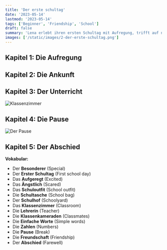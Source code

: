 ```yaml
---
title: 'Der erste schultag'
date: '2023-05-14'
lastmod: '2023-05-14'
tags: ['Beginner', 'Friendship', 'School']
draft: false
summary: 'Lena erlebt ihren ersten Schultag mit Aufregung, trifft auf neue Freunde und freut sich auf mehr.'
images: ['/static/images/2-der-erste-schultag.png']
---
```


## Kapitel 1: Die Aufregung


<TextToSpeechPlayer text="Heute war ein **besonderer** Tag für kleine Lena. Es war ihr **erster Schultag**. Sie war **aufgeregt**, aber auch ein bisschen **ängstlich**. Ihre Mutter half ihr dabei, ihr neues **Schuloutfit** anzuziehen und ihre glänzende, neue **Schultasche** zu packen." />

## Kapitel 2: Die Ankunft

<TextToSpeechPlayer text="Als sie in der Schule ankamen, war der **Schulhof** bereits voller Kinder. Lenas Herz schlug schneller. Sie konnte viele lachende Gesichter und quietschende Stimmen sehen und hören." />

## Kapitel 3: Der Unterricht

![Klassenzimmer](/static/images/2-der-erste-schultag-1.png)

<TextToSpeechPlayer text="Im **Klassenzimmer** traf Lena auf ihre **Lehrerin**, Frau Schmidt, und ihre neuen **Klassenkameraden**. Sie lernten **einfache Worte** und **Zahlen**. Lena mochte die freundliche Atmosphäre im Klassenzimmer." />

## Kapitel 4: Die Pause

![Der Pause](/static/images/2-der-erste-schultag-2.png)

<TextToSpeechPlayer text="In der **Pause** spielten die Kinder im Schulhof. Lena schloss schnell **Freundschaft** mit zwei Mädchen namens Emma und Sophie. Sie lachten, spielten und hatten Spaß." />

## Kapitel 5: Der Abschied

<TextToSpeechPlayer text="Am Ende des Tages verabschiedete Lena sich von ihren neuen Freunden und Lehrern. Sie konnte es kaum erwarten, am nächsten Tag wieder zur Schule zu gehen." />

**Vokabular:**

- Der **Besonderer** (Special)
- Der **Erster Schultag** (First school day)
- Das **Aufgeregt** (Excited)
- Das **Ängstlich** (Scared)
- Das **Schuloutfit** (School outfit)
- Die **Schultasche** (School bag)
- Der **Schulhof** (Schoolyard)
- Das **Klassenzimmer** (Classroom)
- Die **Lehrerin** (Teacher)
- Die **Klassenkameraden** (Classmates)
- Die **Einfache Worte** (Simple words)
- Die **Zahlen** (Numbers)
- Die **Pause** (Break)
- Die **Freundschaft** (Friendship)
- Der **Abschied** (Farewell)
